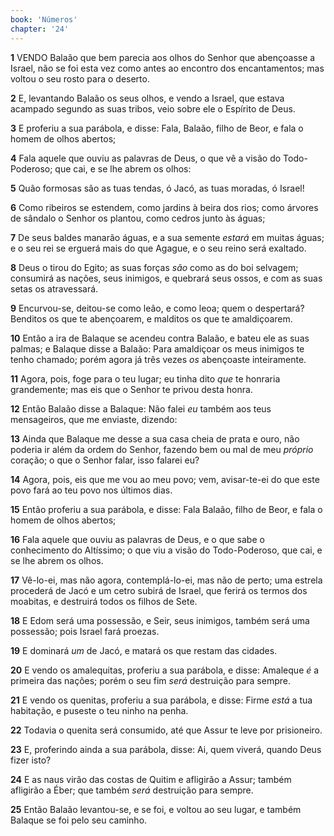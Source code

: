 ```yaml
---
book: 'Números'
chapter: '24'
---
```


**1** VENDO Balaão que bem parecia aos olhos do Senhor que abençoasse a Israel, não se foi esta vez como antes ao encontro dos encantamentos; mas voltou o seu rosto para o deserto.

**2** E, levantando Balaão os seus olhos, e vendo a Israel, que estava acampado segundo as suas tribos, veio sobre ele o Espírito de Deus.

**3** E proferiu a sua parábola, e disse: Fala, Balaão, filho de Beor, e fala o homem de olhos abertos;

**4** Fala aquele que ouviu as palavras de Deus, o que vê a visão do Todo-Poderoso; que cai, e se lhe abrem os olhos:

**5** Quão formosas são as tuas tendas, ó Jacó, as tuas moradas, ó Israel!

**6** Como ribeiros se estendem, como jardins à beira dos rios; como árvores de sândalo o Senhor os plantou, como cedros junto às águas;

**7** De seus baldes manarão águas, e a sua semente _estará_ em muitas águas; e o seu rei se erguerá mais do que Agague, e o seu reino será exaltado.

**8** Deus o tirou do Egito; as suas forças _são_ como as do boi selvagem; consumirá as nações, seus inimigos, e quebrará seus ossos, e com as suas setas os atravessará.

**9** Encurvou-se, deitou-se como leão, e como leoa; quem o despertará? Benditos os que te abençoarem, e malditos os que te amaldiçoarem.

**10** Então a ira de Balaque se acendeu contra Balaão, e bateu ele as suas palmas; e Balaque disse a Balaão: Para amaldiçoar os meus inimigos te tenho chamado; porém agora já três vezes _os_ abençoaste inteiramente.

**11** Agora, pois, foge para o teu lugar; eu tinha dito _que_ te honraria grandemente; mas eis que o Senhor te privou desta honra.

**12** Então Balaão disse a Balaque: Não falei _eu_ também aos teus mensageiros, que me enviaste, dizendo:

**13** Ainda que Balaque me desse a sua casa cheia de prata e ouro, não poderia ir além da ordem do Senhor, fazendo bem ou mal de meu _próprio_ coração; o que o Senhor falar, isso falarei eu?

**14** Agora, pois, eis que me vou ao meu povo; vem, avisar-te-ei do que este povo fará ao teu povo nos últimos dias.

**15** Então proferiu a sua parábola, e disse: Fala Balaão, filho de Beor, e fala o homem de olhos abertos;

**16** Fala aquele que ouviu as palavras de Deus, e o que sabe o conhecimento do Altíssimo; o que viu a visão do Todo-Poderoso, que cai, e se lhe abrem os olhos.

**17** Vê-lo-ei, mas não agora, contemplá-lo-ei, mas não de perto; uma estrela procederá de Jacó e um cetro subirá de Israel, que ferirá os termos dos moabitas, e destruirá todos os filhos de Sete.

**18** E Edom será uma possessão, e Seir, seus inimigos, também será uma possessão; pois Israel fará proezas.

**19** E dominará _um_ de Jacó, e matará os que restam das cidades.

**20** E vendo os amalequitas, proferiu a sua parábola, e disse: Amaleque _é_ a primeira das nações; porém o seu fim _será_ destruição para sempre.

**21** E vendo os quenitas, proferiu a sua parábola, e disse: Firme _está_ a tua habitação, e puseste o teu ninho na penha.

**22** Todavia o quenita será consumido, até que Assur te leve por prisioneiro.

**23** E, proferindo ainda a sua parábola, disse: Ai, quem viverá, quando Deus fizer isto?

**24** E as naus virão das costas de Quitim e afligirão a Assur; também afligirão a Éber; que também _será_ destruição para sempre.

**25** Então Balaão levantou-se, e se foi, e voltou ao seu lugar, e também Balaque se foi pelo seu caminho.
